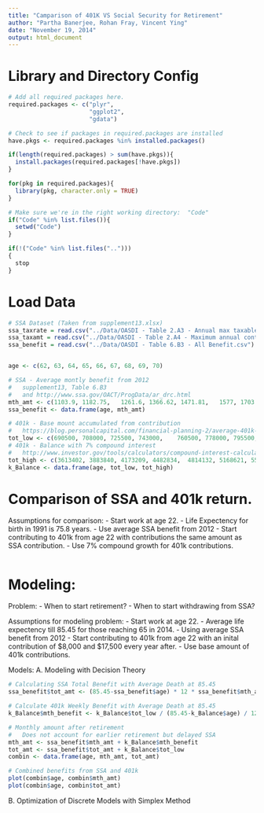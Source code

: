 ```yaml
---
title: "Camparison of 401K VS Social Security for Retirement"
author: "Partha Banerjee, Rohan Fray, Vincent Ying"
date: "November 19, 2014"
output: html_document
---
```



  
# Library and Directory Config
```r
# Add all required packages here. 
required.packages <- c("plyr", 
                       "ggplot2",
                       "gdata")

# Check to see if packages in required.packages are installed
have.pkgs <- required.packages %in% installed.packages()

if(length(required.packages) > sum(have.pkgs)){
  install.packages(required.packages[!have.pkgs])
}

for(pkg in required.packages){
  library(pkg, character.only = TRUE)
}

# Make sure we're in the right working directory:  "Code"
if("Code" %in% list.files()){
  setwd("Code")
}

if(!("Code" %in% list.files("..")))
{
  stop
}
```

# Load Data

```r
# SSA Dataset (Taken from supplement13.xlsx)
ssa_taxrate = read.csv("../Data/OASDI - Table 2.A3 - Annual max taxable earnings and contribution rates.csv")
ssa_taxamt = read.csv("../Data/OASDI - Table 2.A4 - Maximum annual contribution.csv")
ssa_benefit = read.csv("../Data/OASDI - Table 6.B3 - All Benefit.csv")


age <- c(62, 63, 64, 65, 66, 67, 68, 69, 70)

# SSA - Average montly benefit from 2012
#   supplement13, Table 6.B3 
#   and http://www.ssa.gov/OACT/ProgData/ar_drc.html
mth_amt <- c(1103.9, 1182.75,	1261.6,	1366.62, 1471.81,	1577, 1703.16, 1829.32, 1955.48)
ssa_benefit <- data.frame(age, mth_amt)

# 401k - Base mount accumulated from contribution
#   https://blog.personalcapital.com/financial-planning-2/average-401k-balance-age/
tot_low <- c(690500, 708000, 725500, 743000,	760500, 778000, 795500, 813000, 830500)
# 401k - Balance with 7% compound interest
#   http://www.investor.gov/tools/calculators/compound-interest-calculator
tot_high <- c(3613402, 3883840, 4173209, 4482834,  4814132, 5168621, 5547925, 5953779, 6388044)
k_Balance <- data.frame(age, tot_low, tot_high)
```


# Comparison of SSA and 401k return.

Assumptions for comparison:
- Start work at age 22.
- Life Expectency for birth in 1991 is 75.8 years.
- Use average SSA benefit from 2012
- Start contributing to 401k from age 22 with contributions the same amount as SSA contribution.
- Use 7% compound growth for 401k contributions.


```r


```


# Modeling:
Problem:
- When to start retirement?
- When to start withdrawing from SSA?


Assumptions for modeling problem:
- Start work at age 22.
- Average life expectency till 85.45 for those reaching 65 in 2014.
- Using average SSA benefit from 2012
- Start contributing to 401k from age 22 with an inital contribution of $8,000 and $17,500 every year after.
- Use base amount of 401k contributions.


Models:
A. Modeling with Decision Theory
```r
# Calculating SSA Total Benefit with Average Death at 85.45
ssa_benefit$tot_amt <- (85.45-ssa_benefit$age) * 12 * ssa_benefit$mth_amt

# Calculate 401k Weekly Benefit with Average Death at 85.45
k_Balance$mth_benefit <- k_Balance$tot_low / (85.45-k_Balance$age) / 12

# Monthly amount after retirement
#   Does not account for earlier retirement but delayed SSA
mth_amt <- ssa_benefit$mth_amt + k_Balance$mth_benefit
tot_amt <- ssa_benefit$tot_amt + k_Balance$tot_low
combin <- data.frame(age, mth_amt, tot_amt)

# Combined benefits from SSA and 401k
plot(combin$age, combin$mth_amt)
plot(combin$age, combin$tot_amt)
```

B. Optimization of Discrete Models with Simplex Method
```r


```